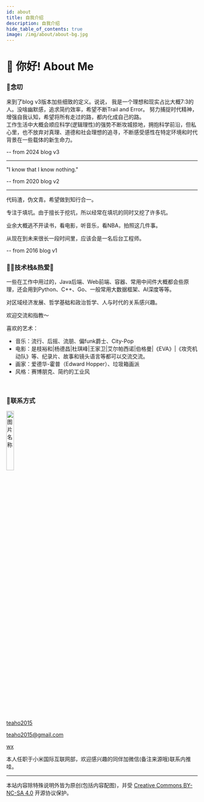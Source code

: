 ```yaml
---
id: about
title: 自我介绍
description: 自我介绍
hide_table_of_contents: true
image: /img/about/about-bg.jpg
---
```




# 👋 你好! About Me

### 🐼念叨

来到了blog v3版本加些细致的定义。说说，
我是一个理想和现实占比大概7:3的人。没啥幽默感，追求简约效率，希望不断Trail and Error。
努力捕捉时代精神，增强自我认知，希望将所有走过的路，都内化成自己的路。<br/>
工作生活中大概会顺应科学(逻辑理性)的强势不断攻城掠地，拥抱科学前沿，但私心里，也不放弃对真理、道德和社会理想的追寻，不断感受感性在特定环境和时代背景在一些载体的新生命力。

-- from 2024 blog v3

---

"I know that I know nothing."

-- from 2020 blog v2

---

代码渣，伪文青。希望做到知行合一。

专注于填坑。由于擅长于挖坑，所以经常在填坑的同时又挖了许多坑。

业余大概逃不开读书，看电影，听音乐，看NBA，拍照这几件事。

从现在到未来很长一段时间里，应该会是一名后台工程师。

-- from 2016 blog v1

### 🧔🏻技术栈&热爱🤟

一些在工作中用过的，Java后端、Web前端、容器、常用中间件大概都会些原理，还会用到Python、C++、Go、一般常用大数据框架、AI深度等等。

对区域经济发展、哲学基础和政治哲学、人与时代的关系感兴趣。

欢迎交流和指教～

喜欢的艺术：
* 音乐：流行、后摇、流朋、偏funk爵士、City-Pop
* 电影：是枝裕和|杨德昌|杜琪峰|王家卫|艾尔帕西诺|伯格曼|《EVA》|《攻壳机动队》等、纪录片、故事和镜头语言等都可以交流交流。
* 画家：爱德华-霍普（Edward Hopper）、垃圾箱画派
* 风格：赛博朋克、简约的工业风

<br/>

### 🐶联系方式

<div align="left"><img src="/img/about/about-bg.jpg" width = "20%" height = "20%" alt="图片名称" /></div>
<br/>

<p style={{ display: 'flex', 'align-items': 'center', gap: '0.5rem' }}>
  <Icon icon="ri:github-line" width="20" heigth="20" />
  <a href={social.github.href}>teaho2015</a>
</p>
<p style={{ display: 'flex', 'align-items': 'center', gap: '0.5rem' }}>
  <Icon icon="ri:mail-open-line" width="20" heigth="20" />
  <a href={social.email.href}>teaho2015@gmail.com</a>
</p>
<p style={{ display: 'flex', 'align-items': 'center', gap: '0.5rem' }}>
  <Icon icon="ri:wechat-2-line" width="20" heigth="20" />
  <a href={social.wx.href}>wx</a>
</p>

本人任职于小米国际互联网部，欢迎感兴趣的同伴加微信(备注来源哦)联系内推哇。


---

本站内容除特殊说明外皆为原创(包括内容配图)，并受 [Creative Commons BY-NC-SA 4.0](http://creativecommons.org/licenses/by-nc-sa/4.0/) 开源协议保护。

<Comment />
